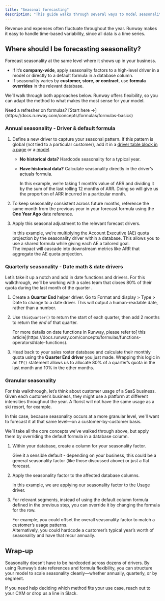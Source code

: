 ```yaml
---
title: "Seasonal forecasting"
description: "This guide walks through several ways to model seasonality in Runway, depending on where it occurs in your business."
---
```


Revenue and expenses often fluctuate throughout the year. Runway makes it easy to handle time-based variability, since all data is a time series.

## Where should I be forecasting seasonality?

Forecast seasonality at the same level where it shows up in your business.

- If it’s **company-wide**, apply seasonality factors to a high-level driver in a model or directly to a default formula in a database column.
- If seasonality varies by **customer, store, or contract**, use **formula overrides** in the relevant database.

We’ll walk through both approaches below. Runway offers flexibility, so you can adapt the method to what makes the most sense for your model.

<Info>
  Need a refresher on formulas? [Start here →](https://docs.runway.com/concepts/formulas/formulas-basics)
</Info>

### Annual seasonality - Driver & default formula

1. Define a new driver to capture your seasonal pattern. If this pattern is global (not tied to a particular customer), add it in a [driver table block in a page](https://docs.runway.com/concepts/pages/drivers-table-block) or a [model](https://docs.runway.com/concepts/models/models-basics).
   - **No historical data?** Hardcode seasonality for a typical year.
   - **Have historical data?** Calculate seasonality directly in the driver’s actuals formula.

     In this example, we’re taking 1 month’s value of ARR and dividing it by the sum of the last rolling 12 months of ARR. Doing so will give us the proportion of ARR incurred in a particular month.
2. To keep seasonality consistent across future months, reference the same month from the previous year in your forecast formula using the **One Year Ago** date reference.
3. Apply this seasonal adjustment to the relevant forecast drivers. 

   In this example, we’re multiplying the Account Executive (AE) quota projection by the seasonality driver within a database. This allows you to use a shared formula while giving each AE a tailored goal.\
   The impact will cascade into downstream metrics like ARR that aggregate the AE quota projection.

### Quarterly seasonality - Date math & date drivers

Let’s take it up a notch and add in date functions and drivers. For this walkthrough, we’ll be working with a sales team that closes 80% of their quota during the last month of the quarter .

1. Create a **Quarter End** helper driver. Go to Format and display \> Type \> Date to change to a date driver. This will output a human-readable date, rather than a number.
2. Use `thisQuarter()` to return the start of each quarter, then add 2 months to return the _end_ of that quarter.

   <Info>
     For more details on date functions in Runway, please refer to[ this article](https://docs.runway.com/concepts/formulas/functions-operators#date-functions).
   </Info>
3. Head back to your sales roster database and calculate their monthly quota using the **Quarter End driver** you just made. Wrapping this logic in an `IF()` statement allows us to allocate 80% of a quarter’s quota in the last month and 10% in the other months.

### Granular seasonality

For this walkthrough, let’s think about customer usage of a SaaS business. Given each customer’s business, they might use a platform at different intensities throughout the year. A florist will not have the same usage as a ski resort, for example.

In this case, because seasonality occurs at a more granular level, we'll want to forecast it at that same level—on a customer-by-customer basis.

We’ll take all the core concepts we’ve walked through above, but apply them by overriding the default formula in a database column.

1. Within your database, create a column for your seasonality factor.

   Give it a sensible default - depending on your business, this could be a general seasonality factor (like those discussed above) or just a flat forecast.
2. Apply the seasonality factor to the affected database columns.

   In this example, we are applying our seasonality factor to the Usage driver.
3. For relevant segments, instead of using the default column formula defined in the previous step, you can override it by changing the formula for the row.

   For example, you could offset the overall seasonality factor to match a customer’s usage patterns.\
   Alternatively, you could hardcode a customer’s typical year’s worth of seasonality and have that recur annually.

## Wrap-up

Seasonality doesn’t have to be hardcoded across dozens of drivers. By using Runway’s date references and formula flexibility, you can structure your model to scale seasonality cleanly—whether annually, quarterly, or by segment.

If you need help deciding which method fits your use case, reach out to your CXM or drop us a line in Slack.